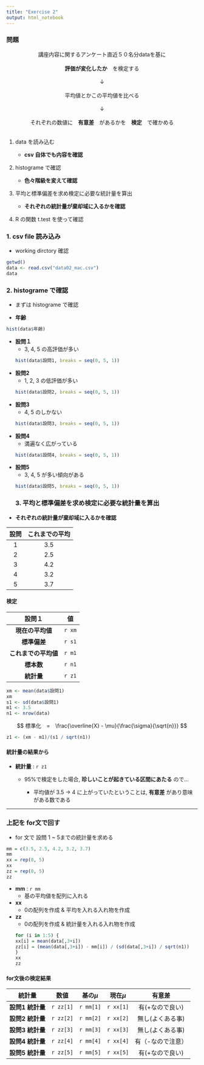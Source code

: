 ```yaml
---
title: "Exercise 2"
output: html_notebook
---
```

### 問題
<center>
講座内容に関するアンケート直近５０名分dataを基に<br>
<br>
<b>評価が変化したか</b>　を検定する<br>
<br>
↓<br>
<br>
平均値とかこの平均値を比べる<br>
<br>
↓<br>
<br>
それぞれの数値に　<b>有意差</b>　があるかを　<b>検定</b>　で確かめる<br>
<br>
</center>


1. data を読み込む

    - **csv 自体でも内容を確認**

2. histograme で確認
  
    - **色々階級を変えて確認**

3. 平均と標準偏差を求め検定に必要な統計量を算出

    - **それぞれの統計量が棄却域に入るかを確認**

4. R の関数 t.test を使って確認

### 1. csv file 読み込み
- working dirctory 確認
```r
getwd()
data <- read.csv("data02_mac.csv")
data
```
### 2. histograme で確認
- まずは histograme で確認

- **年齢**
```r
hist(data$年齢)
```
- **設問１**
  - 3, 4, 5 の高評価が多い
```r
hist(data$設問1, breaks = seq(0, 5, 1))
```
- **設問2**
  - 1, 2, 3 の低評価が多い
```r
hist(data$設問2, breaks = seq(0, 5, 1))
```
- **設問3**
  - 4, 5 のしかない
```r
hist(data$設問3, breaks = seq(0, 5, 1))
```
- **設問4**
  - 満遍なく広がっている
```r
hist(data$設問4, breaks = seq(0, 5, 1))
```
- **設問5**
  - 3, 4, 5 が多い傾向がある
```r
hist(data$設問5, breaks = seq(0, 5, 1))
```
### 3. 平均と標準偏差を求め検定に必要な統計量を算出
- **それぞれの統計量が棄却域に入るかを確認**

|設問 |これまでの平均|
|:-:|:-:|
|1|3.5|
|2|2.5|
|3|4.2|
|4|3.2|
|5|3.7|

#### 検定
|設問１|値|
|:-:|:-:|
|**現在の平均値**|`r xm`|
|**標準偏差**|`r s1`|
|**これまでの平均値**|`r m1`|
|**標本数**|`r n1`|
|**統計量**|`r z1`|

```r
xm <- mean(data$設問1)
xm
s1 <- sd(data$設問1)
m1 <- 3.5
n1 <- nrow(data)
```
$$
標準化　=　\frac{\overline{X} - \mu}{\frac{\sigma}{\sqrt{n}}}
$$
```r
z1 <- (xm - m1)/(s1 / sqrt(n1))
```

#### 統計量の結果から
- **統計量** : `r z1`
  - 95%で検定をした場合, **珍しいことが起きている区間にあたる** ので...
    
    - 平均値が 3.5 -> 4 に上がっていたということは, **有意差** があり意味がある数である

***

### 上記を for文で回す
  - for 文で 設問 1 ~ 5までの統計量を求める

```r
mm = c(3.5, 2.5, 4.2, 3.2, 3.7)
mm
xx = rep(0, 5)
xx
zz = rep(0, 5)
zz
```
- **mm** : `r mm`
  - 基の平均値を配列に入れる

- **xx** 
  - 0の配列を作成 & 平均を入れる入れ物を作成

- **zz** 
  - 0の配列を作成 & 統計量を入れる入れ物を作成
```r
for (i in 1:5) {
  xx[i] = mean(data[,3+i])
  zz[i] = (mean(data[,3+i]) - mm[i]) / (sd(data[,3+i]) / sqrt(n1))
}
xx
zz
```

#### for文後の検定結果

|統計量|数値|基の$\mu$|現在$\mu$|有意差|
|:-:|:-:|:-:|:-:|:-:|
|**設問1 統計量**|`r zz[1]`|`r mm[1]`|`r xx[1]`|有(+なので良い)|
|**設問2 統計量**|`r zz[2]`|`r mm[2]`|`r xx[2]`|無し(よくある事)|
|**設問3 統計量**|`r zz[3]`|`r mm[3]`|`r xx[3]`|無し(よくある事)|
|**設問4 統計量**|`r zz[4]`|`r mm[4]`|`r xx[4]`|有（-なので注意）|
|**設問5 統計量**|`r zz[5]`|`r mm[5]`|`r xx[5]`|有(+なので良い)|